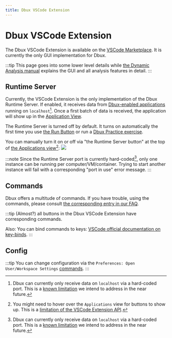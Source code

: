 ```yaml
---
title: Dbux VSCode Extension
---
```

# Dbux VSCode Extension


<TOC toc={toc} />


The Dbux VSCode Extension is available on the [VSCode Marketplace](https://marketplace.visualstudio.com/items?itemName=Domi.dbux-code). It is currently the only GUI implementation for Dbux.

:::tip
This page goes into some lower level details while [the Dynamic Analysis manual](../dbux-features/) explains the GUI and all analysis features in detail.
:::


## Runtime Server

Currently, the VSCode Extension is the only implementation of the <DarkLightImg src="antenna_green.svg" /><DarkLightImg src="antenna_red.svg" /> Dbux Runtime Server. If enabled, it receives data from [Dbux-enabled applications](../dbux-features/02-enable-dbux.mdx) running on `localhost`[^1]. Once a first batch of data is received, the application will show up in the [Application View](../dbux-features/applications).

The Runtime Server is turned off by default. It turns on automatically the first time you use [the Run Button](../dbux-features/03-the-run-button.mdx) or run a [Dbux Practice exercise](../dbux-practice/01-overview.mdx).

You can manually turn it on or off via "the Runtime Server button" at the top of [the Applications view](../dbux-features/05-applications.mdx)[^2]:
<Img screen src="runtime-server-button.png" />

:::note
Since the Runtime Server port is currently hard-coded[^1], only one instance can be running per computer/VM/container. Trying to start another instance will fail with a corresponding "port in use" error message.
:::

## Commands


Dbux offers a multitude of commands. If you have trouble, using the commands, please consult [the corresponding entry in our FAQ](../90-faq.mdx#how-to-use-commands).

:::tip
(Almost?) all buttons in the Dbux VSCode Extension have corresponding commands.

Also: You can bind commands to keys: [VSCode official documentation on key-binds](https://code.visualstudio.com/docs/getstarted/keybindings).
:::

<Commands />


## Config


:::tip
You can change configuration via the `Preferences: Open User/Workspace Settings` [commands](../90-faq.mdx#how-to-use-commands).
:::

<Config />


[^1]: Dbux can currently only receive data on `localhost` via a hard-coded port. This is a [known limitation](../advanced/future-work) we intend to address in the near future.
[^2]: You might need to hover over the `Applications` view for buttons to show up. This is a [limitation of the VSCode Extension API](https://github.com/microsoft/vscode/issues/78829).
